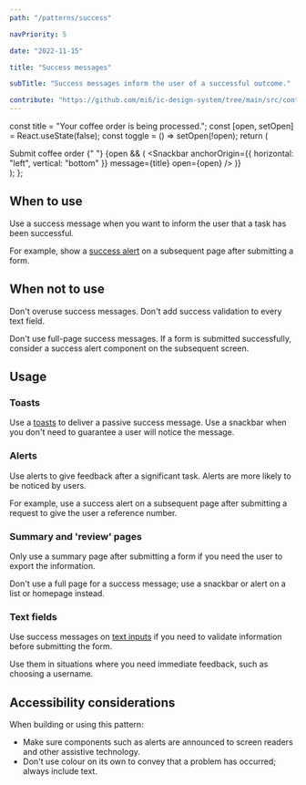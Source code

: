 ```yaml
---
path: "/patterns/success"

navPriority: 5

date: "2022-11-15"

title: "Success messages"

subTitle: "Success messages inform the user of a successful outcome."

contribute: "https://github.com/mi6/ic-design-system/tree/main/src/content/structured/patterns/deprecated-patterns/success.mdx"
---
```



  const title = "Your coffee order is being processed.";
  const [open, setOpen] = React.useState(false);
  const toggle = () => setOpen(!open);
  return (
    <div>
      <IcButton variant="primary" onClick={toggle}>
        Submit coffee order
      </IcButton>{" "}
      {open && (
        <Snackbar
          anchorOrigin={{ horizontal: "left", vertical: "bottom" }}
          message={title}
          open={open}
        />
      )}
    </div>
  );
};

<IcAlert
  heading="Pattern in development"
  message="We are refreshing this pattern to include new guidance and code."
  variant="info"
/>

## When to use

Use a success message when you want to inform the user that a task has been successful.

For example, show a [success alert](/components/alert) on a subsequent page after submitting a form.

## When not to use

Don't overuse success messages. Don't add success validation to every text field.

Don't use full-page success messages. If a form is submitted successfully, consider a success alert component on the subsequent screen.

## Usage

### Toasts

Use a [toasts](/components/toast) to deliver a passive success message. Use a snackbar when you don't need to guarantee a user will notice the message.

### Alerts

Use alerts to give feedback after a significant task. Alerts are more likely to be noticed by users.

For example, use a success alert on a subsequent page after submitting a request to give the user a reference number.

<ComponentPreview icds>
  <IcAlert
    heading="Application submitted"
    message="Your application for 'additional coffee allowance' was submitted successfully."
    variant="success"
  />
</ComponentPreview>

### Summary and 'review' pages

Only use a summary page after submitting a form if you need the user to export the information.

Don't use a full page for a success message; use a snackbar or alert on a list or homepage instead.

### Text fields

Use success messages on [text inputs](/components/text-field) if you need to validate information before submitting the form.

Use them in situations where you need immediate feedback, such as choosing a username.

<ComponentPreview icds>
  <IcTextField
    label="Username"
    value="coffeeninja005"
    validationStatus="success"
    validationText="This username is available."
  />
</ComponentPreview>

## Accessibility considerations

When building or using this pattern:

- Make sure components such as alerts are announced to screen readers and other assistive technology.
- Don't use colour on its own to convey that a problem has occurred; always include text.
